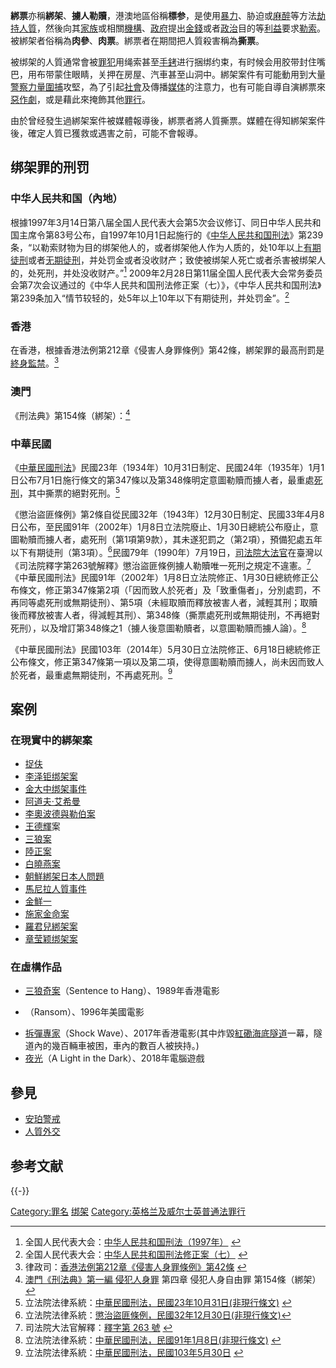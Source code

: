 {{Refimprove|time=2013-03-04T14:10:24+00:00 }}
{{redirect2|綁架|其他意义|绑架 (消歧义)}}
'''綁票'''亦稱'''綁架'''、'''擄人勒贖'''，港澳地區俗稱'''標参'''，是使用[[暴力|暴力]]、胁迫或[[麻醉|麻醉]]等方法[[劫持|劫持]][[人質|人質]]，然後向其[[家族|家族]]或相關[[機構|機構]]、[[政府|政府]]提出[[金錢|金錢]]或者[[政治|政治]]目的等[[利益|利益]]要求[[勒索|勒索]]。被綁架者俗稱為'''肉參'''、'''肉票'''。綁票者在期間把人質殺害稱為'''撕票'''。

被绑架的人質通常會被[[罪犯|罪犯]]用绳索甚至[[手銬|手銬]]进行捆绑约束，有时候会用胶带封住嘴巴，用布带蒙住眼睛，关押在房屋、汽車甚至山洞中。綁架案件有可能動用到大量[[警察力量|警察力量]][[逮捕|圍捕]]攻堅，為了引起[[社會|社會]]及傳播[[媒体|媒体]]的注意力，也有可能自導自演綁票來[[惡作劇|惡作劇]]，或是藉此來掩飾其他[[罪行|罪行]]。

由於曾经發生過綁架案件被媒體報導後，綁票者將人質撕票。媒體在得知綁架案件後，確定人質已獲救或遇害之前，可能不會報導。

== 绑架罪的刑罚 ==
===中华人民共和国（內地）===
{{Wikisource|中华人民共和国刑法 (1997年)}}
根據1997年3月14日第八届全国人民代表大会第5次会议修订、同日中华人民共和国主席令第83号公布，自1997年10月1日起施行的《[[中华人民共和国刑法|中华人民共和国刑法]]》第239条，“以勒索财物为目的绑架他人的，或者绑架他人作为人质的，处10年以上[[有期徒刑|有期徒刑]]或者[[无期徒刑|无期徒刑]]，并处罚金或者没收财产；致使被绑架人死亡或者杀害被绑架人的，处死刑，并处没收财产。”<ref>全国人民代表大会：[http://www.npc.gov.cn/huiyi/lfzt/xfxza8/2008-08/21/content_1588538.htm 中华人民共和国刑法（1997年）] {{Wayback|url=http://www.npc.gov.cn/huiyi/lfzt/xfxza8/2008-08/21/content_1588538.htm |date=20190521223701 }}</ref>
{{Wikisource|中华人民共和国刑法修正案（七）}}
2009年2月28日第11届全国人民代表大会常务委员会第7次会议通过的《中华人民共和国刑法修正案（七）》，《中华人民共和国刑法》第239条加入“情节较轻的，处5年以上10年以下有期徒刑，并处罚金”。<ref>全国人民代表大会：[http://www.npc.gov.cn/huiyi/cwh/1107/2009-02/28/content_1476563.htm 中华人民共和国刑法修正案（七）] {{Wayback|url=http://www.npc.gov.cn/huiyi/cwh/1107/2009-02/28/content_1476563.htm |date=20120824121417 }}</ref>

===香港===
在香港，根據香港法例第212章《侵害人身罪條例》第42條，綁架罪的最高刑罰是[[終身監禁|終身監禁]]。<ref>律政司：[http://www.legislation.gov.hk/blis_ind.nsf/CurAllChinDoc/907A8F49E3516BF28825648C0004F25D?OpenDocument 香港法例第212章《侵害人身罪條例》第42條] {{Wayback|url=http://www.legislation.gov.hk/blis_ind.nsf/CurAllChinDoc/907A8F49E3516BF28825648C0004F25D?OpenDocument |date=20160307112051 }}</ref>
===澳門===
《刑法典》第154條（綁架）：<ref>[http://bo.io.gov.mo/bo/i/95/46/codpencn/codpen0101.asp#t1a128 澳門《刑法典》第一編 侵犯人身罪] {{Wayback|url=http://bo.io.gov.mo/bo/i/95/46/codpencn/codpen0101.asp#t1a128 |date=20190223104604 }} 第四章 侵犯人身自由罪 第154條（綁架）</ref>
{{quote|
一、存有下列意圖，而以暴力、威脅或詭計綁架他人者，處三年至十年徒刑：

ａ）勒索被害人；

ｂ）犯侵犯被害人性自由或性自決罪；

ｃ）獲得贖金或酬勞；或

ｄ）強迫公共當局或第三人作為或不作為，或強迫其容忍某種活動。

二、如出現第152條第2款所規定之任一情況，行為人處5年至15年徒刑。

三、如因綁架引致被害人死亡，行為人處10年至20年徒刑。

四、如被綁架者未滿16歲，或無能力自我防衛或反抗，則以上各款所規定之刑罰，其最低及最高限度均加重三分之一。

五、第152條第4款之規定，相應適用之。
}}
===中華民國===
{{Wikisourceshas|中華民國刑法 (民國23年立法24年公布)#第三十三章 恐嚇及擄人勒贖罪|懲治盜匪條例 (民國32年立法33年公布)|司法院釋字第263號解釋|中華民國刑法 (民國91年)#第三十三章 恐嚇及擄人勒贖罪|中華民國刑法 (民國103年)#第三十三章 恐嚇及擄人勒贖罪}}
{{Wikibooks|中華民國法律註解/中華民國刑法/第347條}}
{{Wikibooks|中華民國法律註解/中華民國刑法/第348條}}
《[[中華民國刑法|中華民國刑法]]》民國23年（1934年）10月31日制定、民國24年（1935年）1月1日公布7月1日施行條文的第347條以及第348條明定意圖勒贖而擄人者，最重處[[中華民國死刑制度|死刑]]，其中撕票的絕對死刑。<ref>立法院法律系統：[http://lis.ly.gov.tw/lghtml/lawstat/version2/04536/0453623103100.htm 中華民國刑法，民國23年10月31日(非現行條文)] {{Wayback|url=http://lis.ly.gov.tw/lghtml/lawstat/version2/04536/0453623103100.htm |date=20140808115327 }}</ref>

《懲治盜匪條例》第2條自從民國32年（1943年）12月30日制定、民國33年4月8日公布，至民國91年（2002年）1月8日立法院廢止、1月30日總統公布廢止，意圖勒贖而擄人者，處死刑（第1項第9款），其未遂犯罰之（第2項），預備犯處五年以下有期徒刑（第3項）。<ref>立法院法律系統：[http://lis.ly.gov.tw/lghtml/lawstat/version2/04541/0454132123000.htm 懲治盜匪條例，民國32年12月30日(非現行條文)]</ref>民國79年（1990年）7月19日，[[司法院大法官|司法院大法官]]在臺灣以《司法院釋字第263號解釋》懲治盜匪條例擄人勒贖唯一死刑之規定不違憲。<ref>司法院大法官解釋：[http://www.judicial.gov.tw/constitutionalcourt/p03_01.asp?expno=263 釋字第 263 號] {{Wayback|url=http://www.judicial.gov.tw/constitutionalcourt/p03_01.asp?expno=263 |date=20130819020558 }}</ref>
{{Wikibooks|中華民國法律註解/中華民國刑法/第348-1條}}
《中華民國刑法》民國91年（2002年）1月8日立法院修正、1月30日總統修正公布條文，修正第347條第2項（「因而致人於死者」及「致重傷者」，分別處罰，不再同等處死刑或無期徒刑）、第5項（未經取贖而釋放被害人者，減輕其刑；取贖後而釋放被害人者，得減輕其刑）、第348條（撕票處死刑或無期徒刑，不再絕對死刑），以及增訂第348條之1（擄人後意圖勒贖者，以意圖勒贖而擄人論）。<ref>立法院法律系統：[http://lis.ly.gov.tw/lghtml/lawstat/version2/04536/0453691010800.htm 中華民國刑法，民國91年1月8日(非現行條文)] {{Wayback|url=http://lis.ly.gov.tw/lghtml/lawstat/version2/04536/0453691010800.htm |date=20140808063155 }}</ref>

《中華民國刑法》民國103年（2014年）5月30日立法院修正、6月18日總統修正公布條文，修正第347條第一項以及第二項，使得意圖勒贖而擄人，尚未因而致人於死者，最重處無期徒刑，不再處死刑。<ref>立法院法律系統：[http://lis.ly.gov.tw/lghtml/lawstat/version2/04536/04536103053001.htm 中華民國刑法，民國103年5月30日] {{Wayback|url=http://lis.ly.gov.tw/lghtml/lawstat/version2/04536/04536103053001.htm |date=20140701112244 }}</ref>

== 案例 ==
=== 在現實中的綁架案 ===
{{Main category|绑架事件}}
* [[捉伕|捉伕]]
* [[李泽钜绑架案|李泽钜绑架案]]
* [[金大中绑架事件|金大中绑架事件]]
* [[阿道夫·艾希曼|阿道夫·艾希曼]]
* [[李奧波德與勒伯案|李奧波德與勒伯案]]
* [[王德輝|王德輝]]案
* [[三狼案|三狼案]]
* [[陸正案|陸正案]]
* [[白曉燕案|白曉燕案]]
* [[朝鮮綁架日本人問題|朝鮮綁架日本人問題]]
* [[馬尼拉人質事件|馬尼拉人質事件]]
* [[金鮮一|金鮮一]]
* [[施家金命案|施家金命案]]
* [[羅君兒綁架案|羅君兒綁架案]]
* [[章莹颖绑架案|章莹颖绑架案]]

===在虛構作品===
* [[三狼奇案|三狼奇案]]（Sentence to Hang）、1989年香港電影
* {{le|綁票追緝令|Ransom (1996 film)}}（Ransom）、1996年美國電影
* [[拆弹专家_(电影)|拆彈專家]]（Shock Wave）、2017年香港電影(其中炸毀[[紅磡海底隧道|紅磡海底隧道]]一幕，隧道內的幾百輛車被困，車內的數百人被挾持。)
* [[夜光_(遊戲)|夜光]]（A Light in the Dark）、2018年電腦遊戲

== 參見 ==
* [[安珀警戒|安珀警戒]]
* [[人質外交|人質外交]]

== 参考文献 ==
{{Reflist|30em}}

{{-}}
{{Authority control}}

[[Category:罪名|Category:罪名]]
[[Category:绑架|]]
[[Category:英格兰及威尔士英普通法罪行|Category:英格兰及威尔士英普通法罪行]]